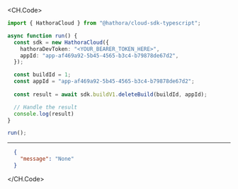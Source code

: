 
<CH.Code>
```typescript DeleteBuild.ts
import { HathoraCloud } from "@hathora/cloud-sdk-typescript";

async function run() {
  const sdk = new HathoraCloud({
    hathoraDevToken: "<YOUR_BEARER_TOKEN_HERE>",
    appId: "app-af469a92-5b45-4565-b3c4-b79878de67d2",
  });

  const buildId = 1;
  const appId = "app-af469a92-5b45-4565-b3c4-b79878de67d2";
  
  const result = await sdk.buildV1.deleteBuild(buildId, appId);

  // Handle the result
  console.log(result)
}

run();
```
---

```json Example Response
  {
    "message": "None"
  }
```
</CH.Code>
